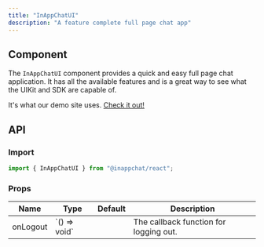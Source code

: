```yaml
---
title: "InAppChatUI"
description: "A feature complete full page chat app"
---
```


## Component

The `InAppChatUI` component provides a quick and easy full page chat application. It has all the available features
and is a great way to see what the UIKit and SDK are capable of.

It's what our demo site uses. [Check it out!](https://inappchat.io)

## API

### Import

```js
import { InAppChatUI } from "@inappchat/react";
```

### Props

<table>
  <thead>
    <tr>
      <th>Name</th>
      <th>Type</th>
      <th>Default</th>
      <th>Description</th>
    </tr>
  </thead>
  <tbody>
    <tr>
      <td>onLogout</td>
      <td>`() => void`</td>
      <td></td>
      <td>The callback function for logging out.</td>
    </tr>
  </tbody>
</table>
